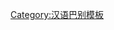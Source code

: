 {{User language-1|cmn-jiaoliao|这个用户的'''[[:Category:cmn-jiaoliao 使用者|胶辽官话]]'''讲得'''[[:Category:cmn-jiaoliao-1 使用者|不咋地]]'''。|胶辽官话|13|9}}<noinclude>[[Category:汉语巴别模板]]</noinclude>